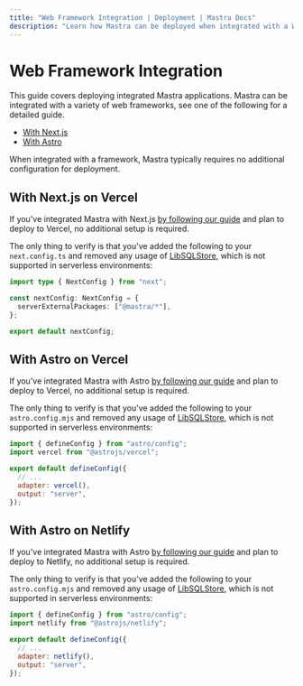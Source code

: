 ```yaml
---
title: "Web Framework Integration | Deployment | Mastra Docs"
description: "Learn how Mastra can be deployed when integrated with a Web Framework"
---
```


# Web Framework Integration

This guide covers deploying integrated Mastra applications. Mastra can be integrated with a variety of web frameworks, see one of the following for a detailed guide.

- [With Next.js](/docs/frameworks/web-frameworks/next-js)
- [With Astro](/docs/frameworks/web-frameworks/astro)

When integrated with a framework, Mastra typically requires no additional configuration for deployment.

## With Next.js on Vercel

If you've integrated Mastra with Next.js [by following our guide](/docs/frameworks/web-frameworks/next-js) and plan to deploy to Vercel, no additional setup is required.

The only thing to verify is that you've added the following to your `next.config.ts` and removed any usage of [LibSQLStore](/docs/deployment/overview), which is not supported in serverless environments:

```typescript {4} title="next.config.ts" showLineNumbers copy
import type { NextConfig } from "next";

const nextConfig: NextConfig = {
  serverExternalPackages: ["@mastra/*"],
};

export default nextConfig;
```

## With Astro on Vercel

If you've integrated Mastra with Astro [by following our guide](/docs/frameworks/web-frameworks/astro) and plan to deploy to Vercel, no additional setup is required.

The only thing to verify is that you've added the following to your `astro.config.mjs` and removed any usage of [LibSQLStore](/docs/deployment/overview), which is not supported in serverless environments:

```javascript {2,6,7} title="astro.config.mjs" showLineNumbers copy
import { defineConfig } from "astro/config";
import vercel from "@astrojs/vercel";

export default defineConfig({
  // ...
  adapter: vercel(),
  output: "server",
});
```

## With Astro on Netlify

If you've integrated Mastra with Astro [by following our guide](/docs/frameworks/web-frameworks/astro) and plan to deploy to Netlify, no additional setup is required.

The only thing to verify is that you've added the following to your `astro.config.mjs` and removed any usage of [LibSQLStore](/docs/deployment/overview), which is not supported in serverless environments:

```javascript {2,6,7} title="astro.config.mjs" showLineNumbers copy
import { defineConfig } from "astro/config";
import netlify from "@astrojs/netlify";

export default defineConfig({
  // ...
  adapter: netlify(),
  output: "server",
});
```
